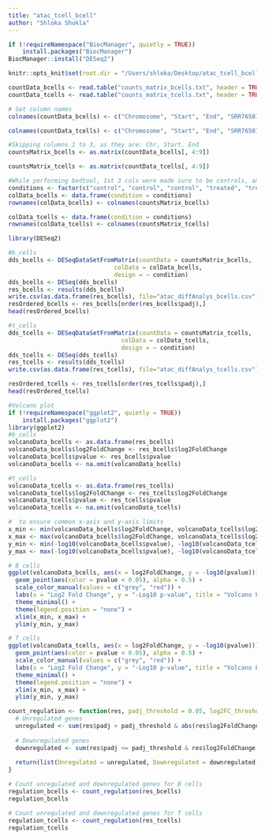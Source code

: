 ```yaml
---
title: "atac_tcell_bcell"
author: "Shloka Shukla"
---
```


```r
if (!requireNamespace("BiocManager", quietly = TRUE))
    install.packages("BiocManager")
BiocManager::install("DESeq2")
```
```r
knitr::opts_knit$set(root.dir = "/Users/shloka/Desktop/atac_tcell_bcell_DE")
```

```r
countData_bcells <- read.table("counts_matrix_bcells.txt", header = TRUE, sep = "\t")
countData_tcells <- read.table("counts_matrix_tcells.txt", header = TRUE, sep = "\t")
```

```r
# Set column names
colnames(countData_bcells) <- c("Chromosome", "Start", "End", "SRR7650729", "SRR7650771", "SRR7650812", "SRR7650730", "SRR7650772", "SRR7650813")

colnames(countData_tcells) <- c("Chromosome", "Start", "End", "SRR7650742", "SRR7650784", "SRR7650824", "SRR7650743", "SRR7650785", "SRR7650825")

```


```r
#Skipping columns 1 to 3, as they are: Chr, Start, End
countsMatrix_bcells <- as.matrix(countData_bcells[, 4:9])

countsMatrix_tcells <- as.matrix(countData_tcells[, 4:9])

```

```r
#While performing bedtool, 1st 3 cols were made sure to be controls, and followng 3 cols treated
conditions <- factor(c("control", "control", "control", "treated", "treated", "treated"))
colData_bcells <- data.frame(condition = conditions)
rownames(colData_bcells) <- colnames(countsMatrix_bcells)

colData_tcells <- data.frame(condition = conditions)
rownames(colData_tcells) <- colnames(countsMatrix_tcells)
```

```r
library(DESeq2)

#b_cells
dds_bcells <- DESeqDataSetFromMatrix(countData = countsMatrix_bcells, 
                              colData = colData_bcells, 
                              design = ~ condition)
dds_bcells <- DESeq(dds_bcells)
res_bcells <- results(dds_bcells)
write.csv(as.data.frame(res_bcells), file="atac_diffAnalys_bcells.csv")
resOrdered_bcells <- res_bcells[order(res_bcells$padj),]
head(resOrdered_bcells)

#t_cells
dds_tcells <- DESeqDataSetFromMatrix(countData = countsMatrix_tcells, 
                                colData = colData_tcells, 
                                design = ~ condition)
dds_tcells <- DESeq(dds_tcells)
res_tcells <- results(dds_tcells)
write.csv(as.data.frame(res_tcells), file="atac_diffAnalys_tcells.csv")

resOrdered_tcells <- res_tcells[order(res_tcells$padj),]
head(resOrdered_tcells)

```

```r
#Volcano plot
if (!requireNamespace("ggplot2", quietly = TRUE))
    install.packages("ggplot2")
library(ggplot2)
#b_cells
volcanoData_bcells <- as.data.frame(res_bcells)
volcanoData_bcells$log2FoldChange <- res_bcells$log2FoldChange
volcanoData_bcells$pvalue <- res_bcells$pvalue
volcanoData_bcells <- na.omit(volcanoData_bcells)

#t_cells
volcanoData_tcells <- as.data.frame(res_tcells)
volcanoData_tcells$log2FoldChange <- res_tcells$log2FoldChange
volcanoData_tcells$pvalue <- res_tcells$pvalue
volcanoData_tcells <- na.omit(volcanoData_tcells)

```


```r
#  to ensure common x-axis and y-axis limits
x_min <- min(volcanoData_bcells$log2FoldChange, volcanoData_tcells$log2FoldChange)
x_max <- max(volcanoData_bcells$log2FoldChange, volcanoData_tcells$log2FoldChange)
y_min <- min(-log10(volcanoData_bcells$pvalue), -log10(volcanoData_tcells$pvalue))
y_max <- max(-log10(volcanoData_bcells$pvalue), -log10(volcanoData_tcells$pvalue))

# B cells
ggplot(volcanoData_bcells, aes(x = log2FoldChange, y = -log10(pvalue))) +
  geom_point(aes(color = pvalue < 0.05), alpha = 0.5) +
  scale_color_manual(values = c("grey", "red")) +
  labs(x = "Log2 Fold Change", y = "-Log10 p-value", title = "Volcano Plot--B Cells") +
  theme_minimal() +
  theme(legend.position = "none") +
  xlim(x_min, x_max) +
  ylim(y_min, y_max)  

# T cells
ggplot(volcanoData_tcells, aes(x = log2FoldChange, y = -log10(pvalue))) +
  geom_point(aes(color = pvalue < 0.05), alpha = 0.5) +
  scale_color_manual(values = c("grey", "red")) +
  labs(x = "Log2 Fold Change", y = "-Log10 p-value", title = "Volcano Plot--T Cells") +
  theme_minimal() +
  theme(legend.position = "none") +
  xlim(x_min, x_max) +
  ylim(y_min, y_max)  
```

```r
count_regulation <- function(res, padj_threshold = 0.05, log2FC_threshold = 0) {
  # Unregulated genes
  unregulated <- sum(res$padj > padj_threshold & abs(res$log2FoldChange) <= log2FC_threshold)
  
  # Downregulated genes
  downregulated <- sum(res$padj <= padj_threshold & res$log2FoldChange < 0)
  
  return(list(Unregulated = unregulated, Downregulated = downregulated))
}

# Count unregulated and downregulated genes for B cells
regulation_bcells <- count_regulation(res_bcells)
regulation_bcells

# Count unregulated and downregulated genes for T cells
regulation_tcells <- count_regulation(res_tcells)
regulation_tcells
```

